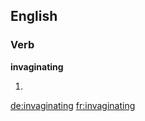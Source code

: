 ==English==

===Verb===
'''invaginating'''

# {{present participle of|[[invaginate]]}}

[[de:invaginating]]
[[fr:invaginating]]
